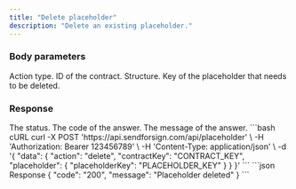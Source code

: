 ```yaml
---
title: "Delete placeholder"
description: "Delete an existing placeholder."
---
```


### Body parameters

<ParamField body="action" type="string" required>
  Action type.
</ParamField>

<ParamField body="contractKey" type="string" required>
  ID of the contract.
</ParamField>

<ParamField body="placeholder" required>
  Structure.

  <Expandable title="child attribute">

  <ParamField body="placeholderKey" type="string" required>
    Key of the placeholder that needs to be deleted.
  </ParamField>

  </Expandable>

</ParamField>

### Response

<ResponseField name="status" type="string">
  The status.
</ResponseField>

<ResponseField name="code" type="string">
  The code of the answer.
</ResponseField>

<ResponseField name="message" type="string">
  The message of the answer.
</ResponseField>

<RequestExample>
```bash cURL
curl -X POST 'https://api.sendforsign.com/api/placeholder' \
     -H 'Authorization: Bearer 123456789' \
     -H 'Content-Type: application/json' \
     -d '{
    "data": {
        "action": "delete",
        "contractKey": "CONTRACT_KEY",
        "placeholder": {
            "placeholderKey": "PLACEHOLDER_KEY"
        }
    }
}'
```
</RequestExample>

<ResponseExample>
```json Response
{
    "code": "200",
    "message": "Placeholder deleted"
}
```
</ResponseExample>
